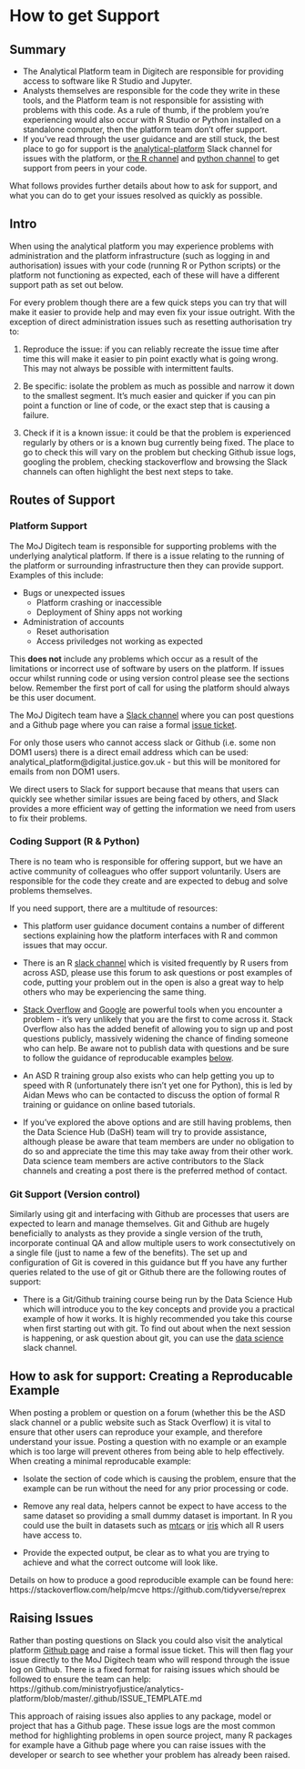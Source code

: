 # How to get Support

## Summary

- The Analytical Platform team in Digitech are responsible for providing access to software like R Studio and Jupyter.
- Analysts themselves are responsible for the code they write in these tools, and the Platform team is not responsible for assisting with problems with this code.  As a rule of thumb, if the problem you're experiencing would also occur with R Studio or Python installed on a standalone computer, then the platform team don't offer support.
- If you've read through the user guidance and are still stuck, the best place to go for support is the [analytical-platform](https://asdslack.slack.com/messages/C4PF7QAJZ/#) Slack channel for issues with the platform, or [the R channel](https://asdslack.slack.com/messages/C1PUCG719/#) and [python channel](https://asdslack.slack.com/messages/C1Q09V86S/#) to get support from peers in your code.

What follows provides further details about how to ask for support, and what you can do to get your issues resolved as quickly as possible.

## Intro

When using the analytical platform you may experience problems with administration and the platform infrastructure (such as logging in and authorisation) issues with your code (running R or Python scripts) or the platform not functioning as expected, each of these will have a different support path as set out below.

For every problem though there are a few quick steps you can try that will make it easier to provide help and may even fix your issue outright. With the exception of direct administration issues such as resetting authorisation try to:

1. Reproduce the issue: if you can reliably recreate the issue time after time this will make it easier to pin point exactly what is going wrong. This may not always be possible with intermittent faults.

2. Be specific: isolate the problem as much as possible and narrow it down to the smallest segment. It's much easier and quicker if you can pin point a function or line of code, or the exact step that is causing a failure.

3. Check if it is a known issue: it could be that the problem is experienced regularly by others or is a known bug currently being fixed. The place to go to check this will vary on the problem but checking Github issue logs, googling the problem, checking stackoverflow and browsing the Slack channels can often highlight the best next steps to take.

## Routes of Support

### Platform Support

The MoJ Digitech team is responsible for supporting problems with the underlying analytical platform. If there is a issue relating to the running of the platform or surrounding infrastructure then they can provide support. Examples of this include:


* Bugs or unexpected issues
    + Platform crashing or inaccessible
    + Deployment of Shiny apps not working

* Administration of accounts
    + Reset authorisation
    + Access priviledges not working as expected

This **does not** include any problems which occur as a result of the limitations or incorrect use of software by users on the platform. If issues occur whilst running code or using version control please see the sections below. Remember the first port of call for using the platform should always be this user document.

The MoJ Digitech team have a [Slack channel]((https://asdslack.slack.com/messages/C4PF7QAJZ/#)) where you can post questions and a Github page where you can raise a formal [issue ticket](https://github.com/ministryofjustice/analytics-platform/issues).

For only those users who cannot access slack or Github (i.e. some non DOM1 users) there is a direct email address which can be used: analytical_platform@digital.justice.gov.uk - but this will be monitored for emails from non DOM1 users.

We direct users to Slack for support because that means that users can quickly see whether similar issues are being faced by others, and Slack provides a more efficient way of getting the information we need from users to fix their problems.

### Coding Support (R & Python)

There is no team who is responsible for offering support, but we have an active community of colleagues who offer support voluntarily.  Users are responsible for the code they create and are expected to debug and solve problems themselves.

If you need support, there are a multitude of resources:

* This platform user guidance document contains a number of different sections explaining how the platform interfaces with R and common issues that may occur.

* There is an R [slack channel](https://asdslack.slack.com/) which is visited frequently by R users from across ASD, please use this forum to ask questions or post examples of code, putting your problem out in the open is also a great way to help others who may be experiencing the same thing.

* [Stack Overflow](https://stackoverflow.com/) and [Google](https://www.google.co.uk/) are powerful tools when you encounter a problem - it's very unlikely that you are the first to come across it. Stack Overflow also has the added benefit of allowing you to sign up and post questions publicly, massively widening the chance of finding someone who can help. Be aware not to publish data with questions and be sure to follow the guidance of reproducable examples [below](#creating-a-reproducable-example).

* An ASD R training group also exists who can help getting you up to speed with R (unfortunately there isn't yet one for Python), this is led by Aidan Mews who can be contacted to discuss the option of formal R training or guidance on online based tutorials.

* If you've explored the above options and are still having problems, then the Data Science Hub (DaSH) team will try to provide assistance, although please be aware that team members are under no obligation to do so and appreciate the time this may take away from their other work. Data science team members are active contributors to the Slack channels and creating a post there is the preferred method of contact.

### Git Support (Version control)

Similarly using git and interfacing with Github are processes that users are expected to learn and manage themselves. Git and Github are hugely beneficially to analysts as they provide a single version of the truth, incorporate continual QA and allow multiple users to work consectutively on a single file (just to name a few of the benefits). The set up and configuration of Git is covered in this guidance but ff you have any further queries related to the use of git or Github there are the following routes of support:

* There is a Git/Github training course being run by the Data Science Hub which will introduce you to the key concepts and provide you a practical example of how it works. It is highly recommended you take this course when first starting out with git. To find out about when the next session is happening, or ask question about git,  you can use the [data science](https://asdslack.slack.com/messages/C1Z8Q18LS/#) slack channel.

## How to ask for support:  Creating a Reproducable Example

When posting a problem or question on a forum (whether this be the ASD slack channel or a public website such as Stack Overflow) it is vital to ensure that other users can reproduce your example, and therefore understand your issue. Posting a question with no example or an example which is too large will prevent otheres from being able to help effectively. When creating a minimal reproducable example:

* Isolate the section of code which is causing the problem, ensure that the example can be run without the need for any prior processing or code.

* Remove any real data, helpers cannot be expect to have access to the same dataset so providing a small dummy dataset is important. In R you could use the built in datasets such as [mtcars](https://www.rdocumentation.org/packages/datasets/versions/3.4.3/topics/mtcars) or [iris](https://rpubs.com/moeransm/intro-iris) which all R users have access to.

* Provide the expected output, be clear as to what you are trying to achieve and what the correct outcome will look like.

Details on how to produce a good reproducible example can be found here:
https://stackoverflow.com/help/mcve
https://github.com/tidyverse/reprex


## Raising Issues

Rather than posting questions on Slack you could also visit the analytical platform [Github page](https://github.com/ministryofjustice/analytics-platform/issues) and raise a formal issue ticket. This will then flag your issue directly to the MoJ Digitech team who will respond through the issue log on Github. There is a fixed format for raising issues which should be followed to ensure the team can help:
https://github.com/ministryofjustice/analytics-platform/blob/master/.github/ISSUE_TEMPLATE.md


This approach of raising issues also applies to any package, model or project that has a Github page. These issue logs are the most common method for highlighting problems in open source project, many R packages for example have a Github page where you can raise issues with the developer or search to see whether your problem has already been raised.
